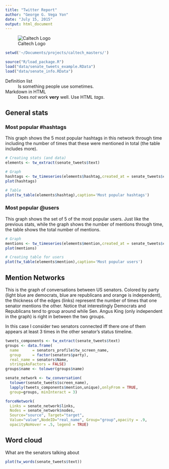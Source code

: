 ```yaml
---
title: "Twitter Report"
author: "George G. Vega Yon"
date: "July 15, 2015"
output: html_document
---
```


![Caltech Logo][caltechlogo]

```r
setwd('~/Documents/projects/caltech_masters/')

source("R/load_package.R")
load("data/senate_tweets_example.RData")
load("data/senate_info.RData")
```

<dl>
  <dt>Definition list</dt>
  <dd>Is something people use sometimes.</dd>

  <dt>Markdown in HTML</dt>
  <dd>Does *not* work **very** well. Use HTML <em>tags</em>.</dd>
</dl>

## General stats

### Most popular #hashtags

This graph shows the 5 most popular hashtags in this network through time including the number of times that these were mentioned in total (the table includes more).

```r
# Creating stats (and data)
elements <- tw_extract(senate_tweets$text)

# Graph
hashtags <- tw_timeseries(elements$hashtag,created_at = senate_tweets$created_at)
plot(hashtags)

# Table
plot(tw_table(elements$hashtag),caption='Most popular hashtags')
```

### Most popular @users

This graph shows the set of 5 of the most popular users. Just like the previous stats, while the graph shows the number of mentions through time, the table shows the total number of mentions.

```r
# Graph
mentions <- tw_timeseries(elements$mention,created_at = senate_tweets$created_at)
plot(mentions)

# Creating table for users
plot(tw_table(elements$mention),caption='Most popular users')
```

## Mention Networks

This is the graph of conversations between US senators. Colored by party (light blue are democrats, blue are republicans and orange is independent), the thickness of the edges (links) represent the number of times that one senator mentions the other. Notice that interestingly Democrats and Republicans tend to group around while Sen. Angus King (only independent in the graph) is right in between the two groups.

In this case I consider two senators connected iff there one of them appears at least 3 times in the other senator's status timeline.

```r
tweets_components <- tw_extract(senate_tweets$text)
groups <- data.frame(
  name      = senators_profile$tw_screen_name,
  group     = factor(senators$party),
  real_name = senators$Name,
  stringsAsFactors = FALSE)
groups$name <- tolower(groups$name)

senate_network <- tw_conversation(
  tolower(senate_tweets$screen_name),
  lapply(tweets_components$mention,unique),onlyFrom = TRUE,
  group=groups, minInteract = 3)

forceNetwork(
  Links = senate_network$links,
  Nodes = senate_network$nodes, 
  Source="source", Target="target",
  Value="value",NodeID="real_name", Group="group",opacity = .9,
  opacityNoHover = .5, legend = TRUE)
```

## Word cloud

What are the senators talking about

```r
plot(tw_words(senate_tweets$text))
```


[caltechlogo]: figures/Caltech_LOGO-Orange_RGB_10pc.png "Caltech"
